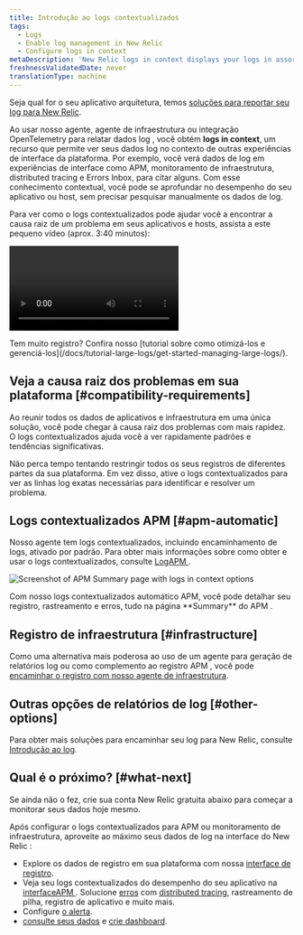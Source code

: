 ```yaml
---
title: Introdução ao logs contextualizados
tags:
  - Logs
  - Enable log management in New Relic
  - Configure logs in context
metaDescription: 'New Relic logs in context displays your logs in assorted New Relic experiences, helping you more easily correlate and troubleshoot issues.'
freshnessValidatedDate: never
translationType: machine
---
```



Seja qual for o seu aplicativo arquitetura, temos [soluções para reportar seu log para New Relic](/docs/logs/get-started/get-started-log-management#integrate-logs).

Ao usar nosso <InlinePopover type="apm"/>agente, agente de infraestrutura ou integração OpenTelemetry para relatar dados log , você obtém <DoNotTranslate>**logs in context**</DoNotTranslate>, um recurso que permite ver seus dados log no contexto de outras experiências de interface da plataforma. Por exemplo, você verá dados de log em experiências de interface como APM, monitoramento de infraestrutura, distributed tracing e Errors Inbox, para citar alguns. Com esse conhecimento contextual, você pode se aprofundar no desempenho do seu aplicativo ou host, sem precisar pesquisar manualmente os dados de log.

Para ver como o logs contextualizados pode ajudar você a encontrar a causa raiz de um problema em seus aplicativos e hosts, assista a este pequeno vídeo (aprox. 3:40 minutos):

<Video
  id="Vgae-GrlZWg"
  type="youtube"
/>

<Callout variant="tip">
  Tem muito registro? Confira nosso [tutorial sobre como otimizá-los e gerenciá-los](/docs/tutorial-large-logs/get-started-managing-large-logs/).
</Callout>

## Veja a causa raiz dos problemas em sua plataforma [#compatibility-requirements]

Ao reunir todos os dados de aplicativos e infraestrutura em uma única solução, você pode chegar à causa raiz dos problemas com mais rapidez. O logs contextualizados ajuda você a ver rapidamente padrões e tendências significativas.

Não perca tempo tentando restringir todos os seus registros de diferentes partes da sua plataforma. Em vez disso, ative o logs contextualizados para ver as linhas log exatas necessárias para identificar e resolver um problema.

## Logs contextualizados APM [#apm-automatic]

Nosso agente <InlinePopover type="apm"/>tem logs contextualizados, incluindo encaminhamento de logs, ativado por padrão. Para obter mais informações sobre como obter e usar o <InlinePopover type="apm"/>logs contextualizados, consulte [LogAPM ](/docs/apm/new-relic-apm/getting-started/get-started-logs-context).

<img
  title="APM logs in context UI options"
  alt="Screenshot of APM Summary page with logs in context options"
  src={logsApmLogsinContextinUi}
/>

<figcaption>
  Com nosso logs contextualizados automático APM, você pode detalhar seu registro, rastreamento e erros, tudo na página <DoNotTranslate>**Summary**</DoNotTranslate> do APM .
</figcaption>

## Registro de infraestrutura [#infrastructure]

Como uma alternativa mais poderosa ao uso de um <InlinePopover type="apm"/>agente para geração de relatórios log ou como complemento ao registro APM , você pode [encaminhar o registro com nosso agente de infraestrutura](/docs/logs/forward-logs/forward-your-logs-using-infrastructure-agent).

## Outras opções de relatórios de log [#other-options]

Para obter mais soluções para encaminhar seu log para New Relic, consulte [Introdução ao log](/docs/logs/get-started/get-started-log-management#integrate-logs).

<InstallFeedback/>

## Qual é o próximo? [#what-next]

Se ainda não o fez, crie sua conta New Relic gratuita abaixo para começar a monitorar seus dados hoje mesmo.

<InlineSignup/>

Após configurar o logs contextualizados para APM ou monitoramento de infraestrutura, aproveite ao máximo seus dados de log na interface do New Relic :

* Explore os dados de registro em sua plataforma com nossa [interface de registro](/docs/logs/log-management/ui-data/use-logs-ui).
* Veja seu logs contextualizados do desempenho do seu aplicativo na [interfaceAPM ](/docs/logs/log-management/ui-data/use-logs-ui/#links). Solucione [erros](/docs/apm/apm-ui-pages/error-analytics/errors-page-find-fix-verify-problems/) com [distributed tracing](/docs/apm/distributed-tracing/ui-data/understand-use-distributed-tracing-data), rastreamento de pilha, registro de aplicativo e muito mais.
* Configure [o alerta](/docs/alerts-applied-intelligence/new-relic-alerts/alert-conditions/create-alert-conditions/).
* [consulte seus dados](/docs/query-your-data/explore-query-data/get-started/introduction-querying-new-relic-data/) e [crie dashboard](/docs/query-your-data/explore-query-data/dashboards/introduction-dashboards/).